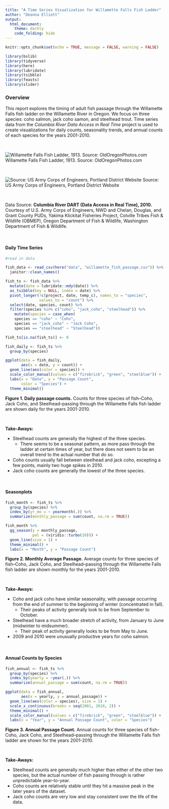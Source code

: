 ```yaml
---
title: "A Time Series Visualization for Willamette Falls Fish Ladder"
author: "Deanna Elliott"
output: 
  html_document:
    theme: darkly
    code_folding: hide
---
```


```r
knitr::opts_chunk$set(echo = TRUE, message = FALSE, warning = FALSE)

library(bslib)
library(tidyverse)
library(here)
library(lubridate)
library(tsibble)
library(feasts)
library(slider)
```

### Overview  {.tabset .tabset-pills}

This report explores the timing of adult fish passage through the Willamette Falls fish ladder on the Willamette River in Oregon. We focus on three species: coho salmon, jack coho samon, and steelhead trout. Time series data from the *Columbia River Data Access in Real Time* project is used to create visualizations for daily counts, seasonality trends, and annual counts of each species for the years 2001-2010.  

<br>

![Willamette Falls Fish Ladder, 1913. Source: OldOregonPhotos.com](images/wmf.png)
Willamette Falls Fish Ladder, 1913. Source: OldOregonPhotos.com

<br>

![Source: US Army Corps of Engineers, Portland District Website](images/wf_map.jpg)
Source: US Army Corps of Engineers, Portland District Website

<br>

Data Source: **Columbia River DART (Data Access in Real Time), 2010.** Courtesy of U.S. Army Corps of Engineers, NWD and Chelan, Douglas, and Grant County PUDs, Yakima Klickitat Fisheries Project, Colville Tribes Fish & Wildlife (OBMEP), Oregon Department of Fish & Wildlife, Washington Department of Fish & Wildlife.

<br>

#### Daily Time Series

```r

#read in data

fish_data <- read_csv(here("data", "willamette_fish_passage.csv")) %>% 
  janitor::clean_names()

fish_ts <- fish_data %>% 
  mutate(date = lubridate::mdy(date)) %>% 
  as_tsibble(key = NULL, index = date) %>% 
  pivot_longer(!c(project, date, temp_c), names_to = "species",
               values_to = "count") %>% 
  select(date, species, count) %>% 
  filter(species %in% c("coho", "jack_coho", "steelhead")) %>% 
    mutate(species = case_when(
    species == "coho" ~ "Coho",
    species == "jack_coho" ~ "Jack Coho",
    species == "steelhead" ~ "Steelhead"))

fish_ts[is.na(fish_ts)] <- 0

```

```r

fish_daily <- fish_ts %>% 
  group_by(species)

ggplot(data = fish_daily,
       aes(x = date, y = count)) + 
  geom_line(aes(color = species)) +
  scale_color_manual(values = c("firebrick", "green", "steelblue")) +
  labs(x = "Date", y = "Passage Count",
       color = "Species") +
  theme_minimal() 
```

**Figure 1. Daily passage counts.** Counts for three species of fish--Coho, Jack Coho, and Steelhead--passing through the Willamette Falls fish ladder are shown daily for the years 2001-2010.

<br>

**Take-Aways:**

- Steelhead counts are generally the highest of the three species.
  - There seems to be a seasonal pattern, as more pass through the ladder at certain times of year, but there does not seem to be an overall trend to the actual number that do so.
- Coho counts usually fall between steelhead and jack coho, excepting a few points, mainly two huge spikes in 2010.
- Jack coho counts are generally the lowest of the three species.

<br>

#### Seasonplots

```r

fish_month <- fish_ts %>% 
  group_by(species) %>% 
  index_by(yr_mo = ~ yearmonth(.)) %>% 
  summarize(monthly_passage = sum(count, na.rm = TRUE))

fish_month %>% 
  gg_season(y = monthly_passage,
            pal = (viridis::turbo(10))) +
  geom_line(size = 1) +
  theme_minimal() +
  labs(x = "Month", y = "Passage Count")
```

**Figure 2. Monthly Average Passage.** Average counts for three species of fish--Coho, Jack Coho, and Steelhead--passing through the Willamette Falls fish ladder are shown monthly for the years 2001-2010.

<br>

**Take-Aways:**

- Coho and jack coho have similar seasonality, with passage occurring from the end of summer to the beginning of winter (concentrated in fall).
  - Their peaks of activity generally look to be from September to October.
- Steelhead have a much broader stretch of activity, from January to June (midwinter to midsummer).
  - Their peak of activity generally looks to be from May to June.
- 2009 and 2010 were unusually productive years for coho salmon.

<br>

#### Annual Counts by Species

```r

fish_annual <- fish_ts %>% 
  group_by(species) %>% 
  index_by(yearly = ~year(.)) %>% 
  summarize(annual_passage = sum(count, na.rm = TRUE))

ggplot(data = fish_annual,
       aes(x = yearly, y = annual_passage)) + 
  geom_line(aes(color = species), size = 1) +
  scale_x_continuous(breaks = seq(2001, 2010, 2)) +
  theme_minimal() +
  scale_color_manual(values = c("firebrick", "green", "steelblue")) +
  labs(x = "Year", y = "Annual Passage Count", color = "Species")
```

**Figure 3. Annual Passage Count.** Annual counts for three species of fish--Coho, Jack Coho, and Steelhead--passing through the Willamette Falls fish ladder are shown for the years 2001-2010.

<br>

**Take-Aways:**

- Steelhead counts are generally much higher than either of the other two species, but the actual number of fish passing through is rather unpredictable year-to-year.
- Coho counts are relatively stable until they hit a massive peak in the later years of the dataset.
- Jack coho counts are very low and stay consistent over the life of the data. 

<br>
